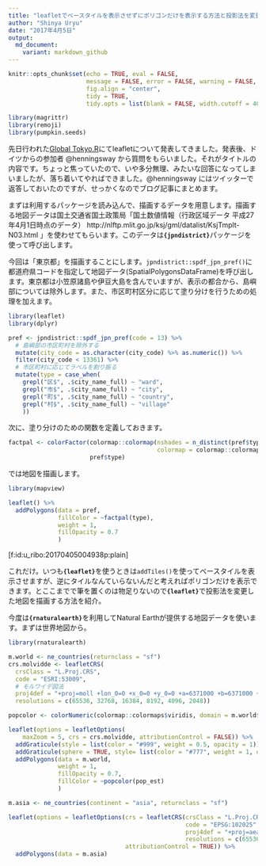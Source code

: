 ```yaml
---
title: "leafletでベースタイルを表示させずにポリゴンだけを表示する方法と投影法を変更する方法" 
author: "Shinya Uryu"
date: "2017年4月5日"
output: 
  md_document:
    variant: markdown_github
---
```


```r
knitr::opts_chunk$set(echo = TRUE, eval = FALSE, 
                      message = FALSE, error = FALSE, warning = FALSE,
                      fig.align = "center",
                      tidy = TRUE,
                      tidy.opts = list(blank = FALSE, width.cutoff = 40))
```

```r
library(magrittr)
library(remoji)
library(pumpkin.seeds)
```

先日行われた[Global Tokyo.R](https://japanr.connpass.com/event/54006/)にてleafletについて発表してきました。発表後、ドイツからの参加者 @henningsway から質問をもらいました。それがタイトルの内容です。ちょっと焦っていたので、いや多分無理、みたいな回答になってしまいましたが、落ち着いてやればできました。@henningsway にはツイッターで返答しておいたのですが、せっかくなのでブログ記事にまとめます。

まずは利用するパッケージを読み込んで、描画するデータを用意します。描画する地図データは国土交通省国土政策局「国土数値情報（行政区域データ
平成27年4月1日時点のデータ） http://nlftp.mlit.go.jp/ksj/gml/datalist/KsjTmplt-N03.html 」を使わせてもらいます。このデータは**`{jpndistrict}`**パッケージを使って呼び出します。

今回は「東京都」を描画することにします。`jpndistrict::spdf_jpn_pref()`に都道府県コードを指定して地図データ(SpatialPolygonsDataFrame)を呼び出します。東京都は小笠原諸島や伊豆大島を含んでいますが、表示の都合から、島嶼部については除外します。また、市区町村区分に応じて塗り分けを行うための処理を加えます。

```r
library(leaflet)
library(dplyr)
```

```r
pref <- jpndistrict::spdf_jpn_pref(code = 13) %>%
  # 島嶼部の市区町村を除外する
  mutate(city_code = as.character(city_code) %>% as.numeric()) %>%
  filter(city_code < 13361) %>%
  # 市区町村に応じてラベルを割り振る
  mutate(type = case_when(
    grepl("区$", .$city_name_full) ~ "ward",
    grepl("市$", .$city_name_full) ~ "city",
    grepl("町$", .$city_name_full) ~ "country",
    grepl("村$", .$city_name_full) ~ "village"
    ))
```

次に、塗り分けのための関数を定義しておきます。

```r
factpal <- colorFactor(colormap::colormap(nshades = n_distinct(pref$type),
                                          colormap = colormap::colormaps$viridis),
                       pref$type)
```

では地図を描画します。

```r
library(mapview)
```

```r
leaflet() %>% 
  addPolygons(data = pref,
              fillColor = ~factpal(type),
              weight = 1,
              fillOpacity = 0.7
              )
```

[f:id:u_ribo:20170405004938p:plain]

これだけ。いつも**`{leaflet}`**を使うときは`addTiles()`を使ってベースタイルを表示させますが、逆にタイルなんていらないんだと考えればポリゴンだけを表示できます。とここまでで筆を置くのは物足りないので**`{leaflet}`**で投影法を変更した地図を描画する方法を紹介。

今度は**`{rnaturalearth}`**を利用してNatural Earthが提供する地図データを使います。まずは世界地図から。

```r
library(rnaturalearth)

m.world <- ne_countries(returnclass = "sf")
crs.molvidde <- leafletCRS(
  crsClass = "L.Proj.CRS", 
  code = "ESRI:53009",
  # モルワイデ図法
  proj4def = "+proj=moll +lon_0=0 +x_0=0 +y_0=0 +a=6371000 +b=6371000 +units=m +no_defs",
  resolutions = c(65536, 32768, 16384, 8192, 4096, 2048))

popcolor <- colorNumeric(colormap::colormaps$viridis, domain = m.world$pop_est)

leaflet(options = leafletOptions(
    maxZoom = 5, crs = crs.molvidde, attributionControl = FALSE)) %>% 
  addGraticule(style = list(color = "#999", weight = 0.5, opacity = 1)) %>% 
  addGraticule(sphere = TRUE, style= list(color = "#777", weight = 1, opacity = 0.25)) %>% 
  addPolygons(data = m.world,
              weight = 1,
              fillOpacity = 0.7,
              fillColor = ~popcolor(pop_est)
              )
```

```r
m.asia <- ne_countries(continent = "asia", returnclass = "sf")

leaflet(options = leafletOptions(crs = leafletCRS(crsClass = "L.Proj.CRS",
                                                  code = "EPSG:102025",
                                                  proj4def = "+proj=aea +lat_1=25 +lat_2=60 +lat_0=36 +lon_0=139 +x_0=0 +y_0=0 +datum=WGS84 +units=m +no_defs",
                                                  resolutions = c(65536, 32768, 16384, 8192, 4096, 2048)), 
                                 attributionControl = TRUE)) %>%
  addPolygons(data = m.asia)
```


